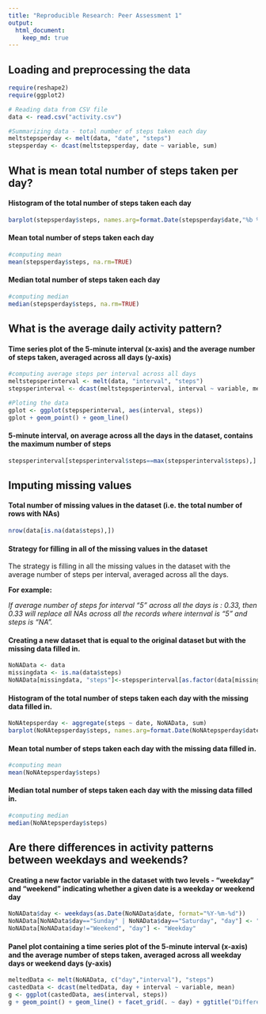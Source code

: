 ```yaml
---
title: "Reproducible Research: Peer Assessment 1"
output:
  html_document:
    keep_md: true
---
```


## Loading and preprocessing the data
``` r
require(reshape2)
require(ggplot2)

# Reading data from CSV file
data <- read.csv("activity.csv")

#Summarizing data - total number of steps taken each day
meltstepsperday <- melt(data, "date", "steps")
stepsperday <- dcast(meltstepsperday, date ~ variable, sum)
```

## What is mean total number of steps taken per day?

#### Histogram of the total number of steps taken each day
``` r
barplot(stepsperday$steps, names.arg=format.Date(stepsperday$date,"%b %d"), las=2, ylab="Steps")
```

#### Mean total number of steps taken each day
``` r
#computing mean
mean(stepsperday$steps, na.rm=TRUE)
```

#### Median total number of steps taken each day
``` r
#computing median
median(stepsperday$steps, na.rm=TRUE)
```

## What is the average daily activity pattern?

#### Time series plot of the 5-minute interval (x-axis) and the average number of steps taken, averaged across all days (y-axis)
``` r
#computing average steps per interval across all days
meltstepsperinterval <- melt(data, "interval", "steps")
stepsperinterval <- dcast(meltstepsperinterval, interval ~ variable, mean, na.rm=TRUE)

#Ploting the data
gplot <- ggplot(stepsperinterval, aes(interval, steps))
gplot + geom_point() + geom_line()
```

#### 5-minute interval, on average across all the days in the dataset, contains the maximum number of steps
``` r
stepsperinterval[stepsperinterval$steps==max(stepsperinterval$steps),]
```

## Imputing missing values

#### Total number of missing values in the dataset (i.e. the total number of rows with NAs)
``` r
nrow(data[is.na(data$steps),])
```

#### Strategy for filling in all of the missing values in the dataset
The strategy is filling in all the missing values in the dataset with the average number of steps per interval, averaged across all the days.

<b>For example:</b>

<p><i>
If average number of steps for interval "5" across all the days is : 0.33, then 0.33 will replace all NAs across all the records where internval is "5" and steps is "NA".
</i></p>

#### Creating a new dataset that is equal to the original dataset but with the missing data filled in.
``` r
NoNAData <- data
missingdata <- is.na(data$steps)
NoNAData[missingdata, "steps"]<-stepsperinterval[as.factor(data[missingdata, "interval"]), "steps"]
```

#### Histogram of the total number of steps taken each day with the missing data filled in.
``` r
NoNAtepsperday <- aggregate(steps ~ date, NoNAData, sum)
barplot(NoNAtepsperday$steps, names.arg=format.Date(NoNAtepsperday$date,"%b %d"), las=2, ylab="Steps")
```

#### Mean total number of steps taken each day with the missing data filled in.
``` r
#computing mean
mean(NoNAtepsperday$steps)
```

#### Median total number of steps taken each day with the missing data filled in.
``` r
#computing median
median(NoNAtepsperday$steps)
```

## Are there differences in activity patterns between weekdays and weekends?

#### Creating a new factor variable in the dataset with two levels - "weekday" and "weekend" indicating whether a given date is a weekday or weekend day
``` r
NoNAData$day <- weekdays(as.Date(NoNAData$date, format="%Y-%m-%d")) 
NoNAData[NoNAData$day=="Sunday" | NoNAData$day=="Saturday", "day"] <- "Weekend" 
NoNAData[NoNAData$day!="Weekend", "day"] <- "Weekday" 
```

#### Panel plot containing a time series plot of the 5-minute interval (x-axis) and the average number of steps taken, averaged across all weekday days or weekend days (y-axis)
``` r
meltedData <- melt(NoNAData, c("day","interval"), "steps")
castedData <- dcast(meltedData, day + interval ~ variable, mean)
g <- ggplot(castedData, aes(interval, steps))
g + geom_point() + geom_line() + facet_grid(. ~ day) + ggtitle("Differences in activity patterns between weekdays and weekends")
```
